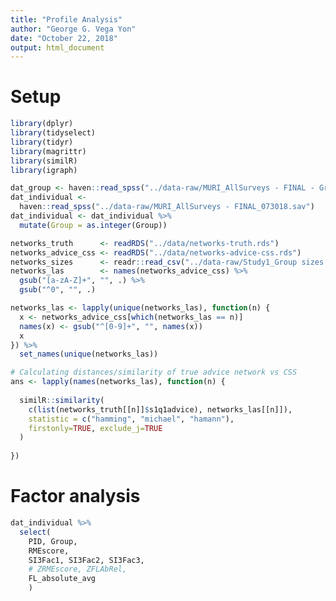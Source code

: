 ```yaml
---
title: "Profile Analysis"
author: "George G. Vega Yon"
date: "October 22, 2018"
output: html_document
---
```


# Setup

```r
library(dplyr)
library(tidyselect)
library(tidyr)
library(magrittr)
library(similR)
library(igraph)
```

```r
dat_group <- haven::read_spss("../data-raw/MURI_AllSurveys - FINAL - Group level data_1.sav")
dat_individual <- 
  haven::read_spss("../data-raw/MURI_AllSurveys - FINAL_073018.sav")
dat_individual <- dat_individual %>%
  mutate(Group = as.integer(Group))
```

```r
networks_truth      <- readRDS("../data/networks-truth.rds")
networks_advice_css <- readRDS("../data/networks-advice-css.rds")
networks_sizes      <- readr::read_csv("../data-raw/Study1_Group sizes.csv")
networks_las        <- names(networks_advice_css) %>%
  gsub("[a-zA-Z]+", "", .) %>%
  gsub("^0", "", .)

networks_las <- lapply(unique(networks_las), function(n) {
  x <- networks_advice_css[which(networks_las == n)]
  names(x) <- gsub("^[0-9]+", "", names(x))
  x
}) %>%
  set_names(unique(networks_las))

# Calculating distances/similarity of true advice network vs CSS
ans <- lapply(names(networks_las), function(n) {
  
  similR::similarity(
    c(list(networks_truth[[n]]$s1q1advice), networks_las[[n]]),
    statistic = c("hamming", "michael", "hamann"),
    firstonly=TRUE, exclude_j=TRUE
  )
  
})

```


# Factor analysis

```r
dat_individual %>%
  select(
    PID, Group,
    RMEscore,
    SI3Fac1, SI3Fac2, SI3Fac3,
    # ZRMEscore, ZFLAbRel,
    FL_absolute_avg
    )
```


# 

